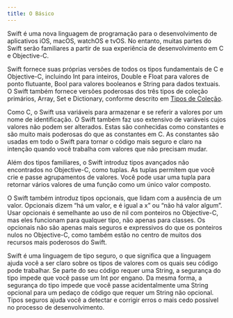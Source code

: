```yaml
---
title: O Básico
---
```


Swift é uma nova linguagem de programação para o desenvolvimento de aplicativos iOS, macOS, watchOS e tvOS. No entanto, muitas partes do Swift serão familiares a partir de sua experiência de desenvolvimento em C e Objective-C.

Swift fornece suas próprias versões de todos os tipos fundamentais de C e Objective-C, incluindo Int para inteiros, Double e Float para valores de ponto flutuante, Bool para valores booleanos e String para dados textuais. O Swift também fornece versões poderosas dos três tipos de coleção primários, Array, Set e Dictionary, conforme descrito em [Tipos de Coleção]().

Como C, o Swift usa variáveis para armazenar e se referir a valores por um nome de identificação. O Swift também faz uso extensivo de variáveis cujos valores não podem ser alterados. Estas são conhecidas como constantes e são muito mais poderosas do que as constantes em C. As constantes são usadas em todo o Swift para tornar o código mais seguro e claro na intenção quando você trabalha com valores que não precisam mudar.

Além dos tipos familiares, o Swift introduz tipos avançados não encontrados no Objective-C, como tuplas. As tuplas permitem que você crie e passe agrupamentos de valores. Você pode usar uma tupla para retornar vários valores de uma função como um único valor composto.

O Swift também introduz tipos opcionais, que lidam com a ausência de um valor. Opcionais dizem “há um valor, e é igual a x” ou “não há valor algum”. Usar opcionais é semelhante ao uso de nil com ponteiros no Objective-C, mas eles funcionam para qualquer tipo, não apenas para classes. Os opcionais não são apenas mais seguros e expressivos do que os ponteiros nulos no Objective-C, como também estão no centro de muitos dos recursos mais poderosos do Swift.

Swift é uma linguagem de tipo seguro, o que significa que a linguagem ajuda você a ser claro sobre os tipos de valores com os quais seu código pode trabalhar. Se parte do seu código requer uma String, a segurança do tipo impede que você passe um Int por engano. Da mesma forma, a segurança do tipo impede que você passe acidentalmente uma String opcional para um pedaço de código que requer um String não opcional. Tipos seguros ajuda você a detectar e corrigir erros o mais cedo possível no processo de desenvolvimento.
